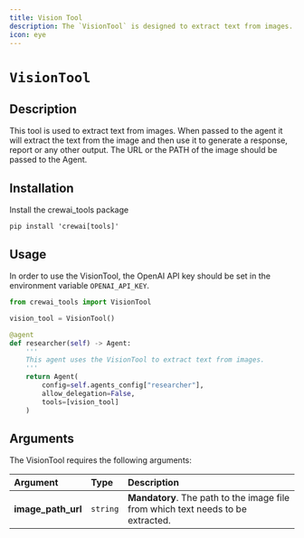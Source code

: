 ```yaml
---
title: Vision Tool
description: The `VisionTool` is designed to extract text from images.
icon: eye
---
```


# `VisionTool`

## Description

This tool is used to extract text from images. When passed to the agent it will extract the text from the image and then use it to generate a response, report or any other output.
The URL or the PATH of the image should be passed to the Agent.

## Installation

Install the crewai_tools package

```shell
pip install 'crewai[tools]'
```

## Usage

In order to use the VisionTool, the OpenAI API key should be set in the environment variable `OPENAI_API_KEY`.

```python Code
from crewai_tools import VisionTool

vision_tool = VisionTool()

@agent
def researcher(self) -> Agent:
    '''
    This agent uses the VisionTool to extract text from images.
    '''
    return Agent(
        config=self.agents_config["researcher"],
        allow_delegation=False,
        tools=[vision_tool]
    )
```

## Arguments

The VisionTool requires the following arguments:

| Argument           | Type     | Description                                                                      |
| :----------------- | :------- | :------------------------------------------------------------------------------- |
| **image_path_url** | `string` | **Mandatory**. The path to the image file from which text needs to be extracted. |
